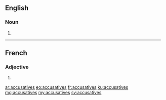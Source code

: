 ==English==

===Noun===
{{head|en|plural}}

# {{plural of|accusative|lang=en}}

----

==French==

===Adjective===
{{fr-adj-form}} {{g|f-p}}

# {{feminine plural of|accusatif|lang=fr}}

[[ar:accusatives]]
[[eo:accusatives]]
[[fr:accusatives]]
[[ku:accusatives]]
[[mg:accusatives]]
[[my:accusatives]]
[[sv:accusatives]]